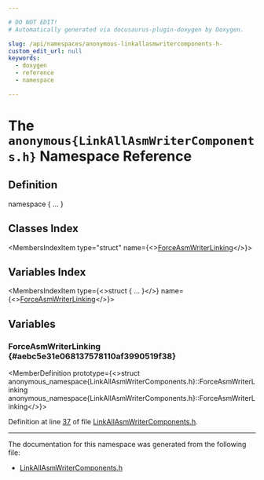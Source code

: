 ```yaml
---

# DO NOT EDIT!
# Automatically generated via docusaurus-plugin-doxygen by Doxygen.

slug: /api/namespaces/anonymous-linkallasmwritercomponents-h-
custom_edit_url: null
keywords:
  - doxygen
  - reference
  - namespace

---
```





# The `anonymous{LinkAllAsmWriterComponents.h}` Namespace Reference

<DoxygenPage pluginConfig={pluginConfig}>



## Definition

<CodeBlock>namespace &#123; ... &#125;</CodeBlock>

## Classes Index

<MembersIndex>

<MembersIndexItem
  type="struct"
  name={<><a href="/docs/api/structs/anonymous-namespace-linkallasmwritercomponents-h-/forceasmwriterlinking">ForceAsmWriterLinking</a></>}>
</MembersIndexItem>

</MembersIndex>

## Variables Index

<MembersIndex>

<MembersIndexItem
  type={<>struct &#123; ... &#125;</>}
  name={<><a href="#aebc5e31e068137578110af3990519f38">ForceAsmWriterLinking</a></>}>
</MembersIndexItem>

</MembersIndex>


<SectionDefinition>

## Variables

### ForceAsmWriterLinking {#aebc5e31e068137578110af3990519f38}

<MemberDefinition
  prototype={<>struct anonymous&#95;namespace&#123;LinkAllAsmWriterComponents.h&#125;::ForceAsmWriterLinking anonymous&#95;namespace&#123;LinkAllAsmWriterComponents.h&#125;::ForceAsmWriterLinking</>}>

Definition at line <a href="/docs/api/files/include/include/llvm/include/llvm/codegen/linkallasmwritercomponents-h/#l00037">37</a> of file <a href="/docs/api/files/include/include/llvm/include/llvm/codegen/linkallasmwritercomponents-h">LinkAllAsmWriterComponents.h</a>.
</MemberDefinition>

</SectionDefinition>

<hr/>

The documentation for this namespace was generated from the following file:

<ul>
<li><a href="/docs/api/files/include/include/llvm/include/llvm/codegen/linkallasmwritercomponents-h">LinkAllAsmWriterComponents.h</a></li>
</ul>

</DoxygenPage>
